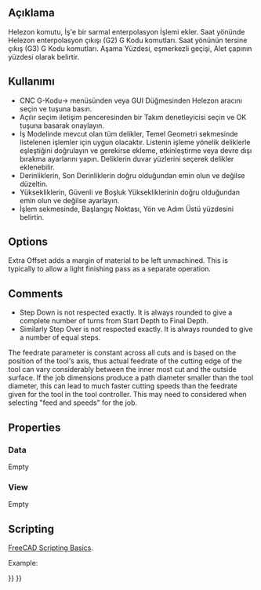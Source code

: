 <languages/>
{{UnfinishedDocu}}

{{Docnav
|[[CAM_MillFace|MillFace]]
|[[CAM_Adaptive|Adaptive]]
|[[CAM_Workbench|CAM]]
|IconL=CAM_MillFace.svg
|IconR=CAM_Adaptive.svg
|IconC=Workbench_CAM.svg
}}

<div class="mw-translate-fuzzy">
{{GuiCommand/tr
|Name=Path Helix
|Name/tr=CNC G-Kodu Helezon
|Workbenches=[[Path Workbench/tr|CNC G-Kodu]]
|MenuLocation=CNC G-Kodu → Helezon
|Shortcut=
|SeeAlso=
}}
</div>

<span id="Description"></span>
== Açıklama ==

<div class="mw-translate-fuzzy">
Helezon komutu, İş'e bir sarmal enterpolasyon İşlemi ekler. Saat yönünde Helezon enterpolasyon çıkışı (G2) G Kodu komutları. Saat yönünün tersine çıkış (G3) G Kodu komutları. Aşama Yüzdesi, eşmerkezli geçişi, Alet çapının yüzdesi olarak belirtir.
</div>

<span id="Usage"></span>
== Kullanımı ==

<div class="mw-translate-fuzzy">
* CNC G-Kodu-> menüsünden veya GUI Düğmesinden Helezon aracını seçin ve tuşuna basın. 
* Açılır seçim iletişim penceresinden bir Takım denetleyicisi seçin ve OK tuşuna basarak onaylayın. 
* İş Modelinde mevcut olan tüm delikler, Temel Geometri sekmesinde listelenen işlemler için uygun olacaktır. Listenin işleme yönelik deliklerle eşleştiğini doğrulayın ve gerekirse ekleme, etkinleştirme veya devre dışı bırakma ayarlarını yapın. Deliklerin duvar yüzlerini seçerek delikler eklenebilir. 
* Derinliklerin, Son Derinliklerin doğru olduğundan emin olun ve değilse düzeltin. 
* Yüksekliklerin, Güvenli ve Boşluk Yüksekliklerinin doğru olduğundan emin olun ve değilse ayarlayın. 
* İşlem sekmesinde, Başlangıç Noktası, Yön ve Adım Üstü yüzdesini belirtin.
</div>

==Options==

Extra Offset adds a margin of material to be left unmachined. This is typically to allow a light finishing pass as a separate operation.

==Comments==

* Step Down is not respected exactly. It is always rounded to give a complete number of turns from Start Depth to Final Depth.
* Similarly Step Over is not respected exactly. It is always rounded to give a number of equal steps.

The feedrate parameter is constant across all cuts and is based on the position of the tool's axis, thus actual feedrate of the cutting edge of the tool can vary considerably between the inner most cut and the outside surface. If the job dimensions produce a path diameter smaller than the tool diameter, this can lead to much faster cutting speeds than the feedrate given for the tool in the tool controller. This may need to considered when selecting "feed and speeds" for the job.

==Properties==

===Data===

Empty

===View===

Empty

==Scripting==

{{Emphasis|See also:}} [[FreeCAD_Scripting_Basics|FreeCAD Scripting Basics]].

Example:

{{Code|code=
#Place code example here.
}}


{{Docnav
|[[CAM_MillFace|MillFace]]
|[[CAM_Adaptive|Adaptive]]
|[[CAM_Workbench|CAM]]
|IconL=CAM_MillFace.svg
|IconR=CAM_Adaptive.svg
|IconC=Workbench_CAM.svg
}}

{{CAM_Tools_navi{{#translation:}}}}
{{Userdocnavi{{#translation:}}}}